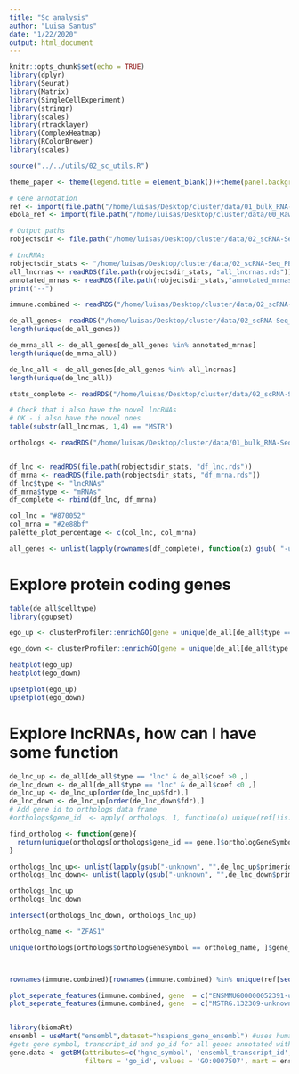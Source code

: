 ```yaml
---
title: "Sc analysis"
author: "Luisa Santus"
date: "1/22/2020"
output: html_document
---
```


```r
knitr::opts_chunk$set(echo = TRUE)
library(dplyr)
library(Seurat)
library(Matrix)
library(SingleCellExperiment)
library(stringr)
library(scales)
library(rtracklayer)
library(ComplexHeatmap)
library(RColorBrewer)
library(scales)

source("../../utils/02_sc_utils.R")

theme_paper <- theme(legend.title = element_blank())+theme(panel.background = element_rect(fill = "white", colour = "white"))+theme(panel.background = element_rect(fill = "white", colour = "grey50"))+theme(axis.text = element_text(size = 18), axis.title = element_text(size = 20), legend.text = element_text(size = 18))

# Gene annotation 
ref <- import(file.path("/home/luisas/Desktop/cluster/data/01_bulk_RNA-Seq_lncRNAs_annotation/03_novel_lncRNAs_list/rheMac10_EBOV_and_novel_genenames.gtf"))
ebola_ref <- import(file.path("/home/luisas/Desktop/cluster/data/00_RawData/pardis_shared_data/sabeti-txnomics/shared-resources/HISAT2/EBOV-Kikwit/KU182905.1.gtf"))

# Output paths
robjectsdir <- file.path("/home/luisas/Desktop/cluster/data/02_scRNA-Seq_PBMCs/01_scRNA-Seq_inVivo_rhemac10/05_RObjects/04_DE/")

# LncRNAs
robjectsdir_stats <- "/home/luisas/Desktop/cluster/data/02_scRNA-Seq_PBMCs/01_scRNA-Seq_inVivo_rhemac10/05_RObjects/05_stats/"
all_lncrnas <- readRDS(file.path(robjectsdir_stats, "all_lncrnas.rds"))
annotated_mrnas <- readRDS(file.path(robjectsdir_stats,"annotated_mrnas.rds"))
print("--")

immune.combined <- readRDS("/home/luisas/Desktop/cluster/data/02_scRNA-Seq_PBMCs/01_scRNA-Seq_inVivo_rhemac10/05_RObjects/03_prep/03_immune.combined.ready.rds")

de_all_genes<- readRDS("/home/luisas/Desktop/cluster/data/02_scRNA-Seq_PBMCs/01_scRNA-Seq_inVivo_rhemac10/05_RObjects/04_DE/de_all_genes.rds")
length(unique(de_all_genes))

de_mrna_all <- de_all_genes[de_all_genes %in% annotated_mrnas]
length(unique(de_mrna_all))

de_lnc_all <- de_all_genes[de_all_genes %in% all_lncrnas]
length(unique(de_lnc_all))

stats_complete <- readRDS("/home/luisas/Desktop/cluster/data/02_scRNA-Seq_PBMCs/01_scRNA-Seq_inVivo_rhemac10/05_RObjects/04_DE/stats_complete.rds")

# Check that i also have the novel lncRNAs
# OK - i also have the novel ones
table(substr(all_lncrnas, 1,4) == "MSTR")

orthologs <- readRDS("/home/luisas/Desktop/cluster/data/01_bulk_RNA-Seq_lncRNAs_annotation/05_orthologs/orthologs.rds")


df_lnc <- readRDS(file.path(robjectsdir_stats, "df_lnc.rds"))
df_mrna <- readRDS(file.path(robjectsdir_stats, "df_mrna.rds"))
df_lnc$type <- "lncRNAs"
df_mrna$type <- "mRNAs"
df_complete <- rbind(df_lnc, df_mrna)

col_lnc = "#870052"
col_mrna = "#2e88bf"
palette_plot_percentage <- c(col_lnc, col_mrna)

all_genes <- unlist(lapply(rownames(df_complete), function(x) gsub( "-unknown", "",x)))
```


# Explore protein coding genes 

```r
table(de_all$celltype)
library(ggupset)

ego_up <- clusterProfiler::enrichGO(gene = unique(de_all[de_all$type == "pc" & de_all$coef >0  ,]$primerid),OrgDb=org.Mmu.eg.db, keyType = "SYMBOL",ont = "BP",universe =unique(rownames(immune.combined)))

ego_down <- clusterProfiler::enrichGO(gene = unique(de_all[de_all$type == "pc" & de_all$coef < 0,]$primerid),OrgDb=org.Mmu.eg.db, keyType = "SYMBOL",ont = "BP",universe =unique(rownames(immune.combined)))

heatplot(ego_up)
heatplot(ego_down)

upsetplot(ego_up) 
upsetplot(ego_down) 
```

# Explore lncRNAs, how can I have some function 
```r
de_lnc_up <- de_all[de_all$type == "lnc" & de_all$coef >0 ,]
de_lnc_down <- de_all[de_all$type == "lnc" & de_all$coef <0 ,]
de_lnc_up <- de_lnc_up[order(de_lnc_up$fdr),]
de_lnc_down <- de_lnc_up[order(de_lnc_down$fdr),]
# Add gene id to orthologs data frame
#orthologs$gene_id  <- apply( orthologs, 1, function(o) unique(ref[!is.na(ref$transcript_id) & ref$transcript_id == o[1], ]$gene_id))

find_ortholog <- function(gene){
  return(unique(orthologs[orthologs$gene_id == gene,]$orthologGeneSymbol))
}

orthologs_lnc_up<- unlist(lapply(gsub("-unknown", "",de_lnc_up$primerid), function(x) find_ortholog(x)))
orthologs_lnc_down<- unlist(lapply(gsub("-unknown", "",de_lnc_down$primerid), function(x) find_ortholog(x)))

orthologs_lnc_up
orthologs_lnc_down

intersect(orthologs_lnc_down, orthologs_lnc_up)

ortholog_name <- "ZFAS1"

unique(orthologs[orthologs$orthologGeneSymbol == ortholog_name, ]$gene_id)



rownames(immune.combined)[rownames(immune.combined) %in% unique(ref[seqnames(ref) == "7" & start(ranges(ref))> 169649612 & start(ranges(ref)) < 169657348,]$gene_name)]

plot_seperate_features(immune.combined, gene  = c("ENSMMUG00000052391-unknown"), ident = "group")
plot_seperate_features(immune.combined, gene  = c("MSTRG.132309-unknown"), ident = "group", colors =c('#DCD9DE','navy'))


library(biomaRt)
ensembl = useMart("ensembl",dataset="hsapiens_gene_ensembl") #uses human ensembl annotations
#gets gene symbol, transcript_id and go_id for all genes annotated with GO:0007507
gene.data <- getBM(attributes=c('hgnc_symbol', 'ensembl_transcript_id', 'go_id'),
                   filters = 'go_id', values = 'GO:0007507', mart = ensembl)
```






